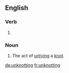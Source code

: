 ==English==

===Verb===
{{head|en}}

# {{present participle of|unknot|lang=en}}

===Noun===
{{en-noun}}

# The act of [[untie|untying]] a [[knot]].

[[de:unknotting]]
[[fr:unknotting]]